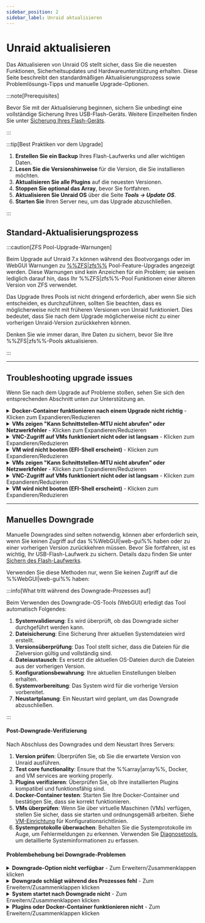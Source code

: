 ```yaml
---
sidebar_position: 2
sidebar_label: Unraid aktualisieren
---
```



# Unraid aktualisieren

Das Aktualisieren von Unraid OS stellt sicher, dass Sie die neuesten Funktionen, Sicherheitsupdates und Hardwareunterstützung erhalten. Diese Seite beschreibt den standardmäßigen Aktualisierungsprozess sowie Problemlösungs-Tipps und manuelle Upgrade-Optionen.

:::note\[Prerequisites]

Bevor Sie mit der Aktualisierung beginnen, sichern Sie unbedingt eine vollständige Sicherung Ihres USB-Flash-Geräts. Weitere Einzelheiten finden Sie unter [Sicherung Ihres Flash-Geräts](../maintain-and-update/changing-the-flash-device.mdx#backing-up-your-flash-device).

:::

:::tip[Best Praktiken vor dem Upgrade]

1. **Erstellen Sie ein Backup** Ihres Flash-Laufwerks und aller wichtigen Daten.
2. **Lesen Sie die Versionshinweise** für die Version, die Sie installieren möchten.
3. **Aktualisieren Sie alle Plugins** auf die neuesten Versionen.
4. **Stoppen Sie optional das Array**, bevor Sie fortfahren.
5. **Aktualisieren Sie Unraid OS** über die Seite ***Tools → Update OS***.
6. **Starten Sie** Ihren Server neu, um das Upgrade abzuschließen.

:::

## Standard-Aktualisierungsprozess

<Tabs>
  <TabItem value="modern-7x" label="Unraid 7.x und später" default>
    <UpgradeModern />
  </TabItem>

  <TabItem value="legacy-611-612" label="Unraid 6.11 bis 6.12">
    <UpgradeLegacy611612 />
  </TabItem>
</Tabs>

:::caution[ZFS Pool-Upgrade-Warnungen]

Beim Upgrade auf Unraid 7.x können während des Bootvorgangs oder im WebGUI Warnungen zu [%%ZFS|zfs%%](../../advanced-configurations/optimize-storage/zfs-storage.mdx) Pool-Feature-Upgrades angezeigt werden. Diese Warnungen sind kein Anzeichen für ein Problem; sie weisen lediglich darauf hin, dass Ihr %%ZFS|zfs%%-Pool Funktionen einer älteren Version von ZFS verwendet.

Das Upgrade Ihres Pools ist nicht dringend erforderlich, aber wenn Sie sich entscheiden, es durchzuführen, sollten Sie beachten, dass es möglicherweise nicht mit früheren Versionen von Unraid funktioniert. Dies bedeutet, dass Sie nach dem Upgrade möglicherweise nicht zu einer vorherigen Unraid-Version zurückkehren können.

Denken Sie wie immer daran, Ihre Daten zu sichern, bevor Sie Ihre %%ZFS|zfs%%-Pools aktualisieren.

:::

---

## Troubleshooting upgrade issues

Wenn Sie nach dem Upgrade auf Probleme stoßen, sehen Sie sich den entsprechenden Abschnitt unten zur Unterstützung an.

<details>
  <summary><strong>Docker-Container funktionieren nach einem Upgrade nicht richtig</strong> - Klicken zum Expandieren/Reduzieren</summary>

  Wenn Sie auf Fehler stoßen wie *"Layer aus dem Manifest stimmen nicht mit der Image-Konfiguration überein,"* müssen Sie möglicherweise Ihre Docker-Image-Datei neu erstellen. Hier ist, wie:
</details>

<details>
  <summary><strong>VMs zeigen "Kann Schnittstellen-MTU nicht abrufen" oder Netzwerkfehler</strong> - Klicken zum Expandieren/Reduzieren</summary>

  Wenn Sie %%OVMF|ovmf%%-basierte %%VMs|vm%% in älteren Unraid-Versionen erstellt haben, könnten Sie auf eine EFI-Shell stoßen. Sie können die %%VM|vm%% starten, indem Sie die folgenden Befehle eingeben:

  1. Geben Sie `fs0:` ein.
  2. Geben Sie dann `cd efi/boot` ein.
  3. Schließlich geben Sie `bootx64.efi` ein.
  4. Navigieren Sie zur **Apps**-Registerkarte, **Vorherige Apps** und markieren Sie, was Sie erneut installieren möchten, und klicken Sie auf **„xx Anwendungen installieren“**.
</details>

<details>
  <summary><strong>VNC-Zugriff auf VMs funktioniert nicht oder ist langsam</strong> - Klicken zum Expandieren/Reduzieren</summary>

  Um dieses Problem zu lösen, bearbeiten Sie die %%VM|vm%% im %%WebGUI|web-gui%% und klicken Sie auf **Anwenden**, ohne Änderungen vorzunehmen. Diese Aktion aktualisiert den Maschinentyp auf die neueste unterstützte Version.

  1. Gehen Sie zum **VMs**-Tab und bearbeiten Sie jede %%VM|vm%% (stellen Sie sicher, dass die **Erweiterte Ansicht** aktiviert ist).
  2. Setzen Sie die Netzwerkbrücke auf `br0` und klicken Sie auf **Anwenden**.
  3. Navigieren Sie zu ***Einstellungen → VM-Manager*** (in **Erweiterter Ansicht**) und setzen Sie die Standard-Bridge auf `br0`.
</details>

<details>
  <summary><strong>VM wird nicht booten (EFI-Shell erscheint)</strong> - Klicken zum Expandieren/Reduzieren</summary>

  Wenn Sie %%OVMF|ovmf%%-basierte %%VMs|vm%% in älteren Unraid-Versionen erstellt haben, könnten Sie auf eine EFI-Shell stoßen. Sie können die %%VM|vm%% starten, indem Sie die folgenden Befehle eingeben:

  1. Bearbeiten Sie die %%VM|vm%% über das **VMs**-Tab (wählen Sie **Erweiterte Ansicht** aus).
  2. Stellen Sie den **%%VNC|vnc-session%%-Video-Treiber** auf **QXL** (empfohlen) ein. Versuchen Sie **Cirrus** oder **vmvga**, wenn Sie mit QXL wenig Erfolg haben.
  3. Klicken Sie auf **Anwenden**, um die Änderungen zu speichern.
</details>

<details>
  <summary><strong>VMs zeigen "Kann Schnittstellen-MTU nicht abrufen" oder Netzwerkfehler</strong> - Klicken zum Expandieren/Reduzieren</summary>

  Wenn Sie %%OVMF|ovmf%%-basierte %%VMs|vm%% in älteren Unraid-Versionen erstellt haben, könnten Sie auf eine EFI-Shell stoßen. Sie können die %%VM|vm%% starten, indem Sie die folgenden Befehle eingeben:

  1. Geben Sie `fs0:` ein.
  2. Geben Sie dann `cd efi/boot` ein.
  3. Schließlich geben Sie `bootx64.efi` ein.

  Wenn `fs0:` nicht funktioniert, können Sie stattdessen `fs1:` versuchen. Wenn weiterhin Probleme auftreten, besuchen Sie bitte das [Unraid-Forum](https://forums.unraid.net/) für Unterstützung.
</details>

<details>
  <summary><strong>VNC-Zugriff auf VMs funktioniert nicht oder ist langsam</strong> - Klicken zum Expandieren/Reduzieren</summary>

  Um dieses Problem zu lösen, bearbeiten Sie die %%VM|vm%% im %%WebGUI|web-gui%% und klicken Sie auf **Anwenden**, ohne Änderungen vorzunehmen. Diese Aktion aktualisiert den Maschinentyp auf die neueste unterstützte Version.
</details>

<details>
  <summary><strong>VM wird nicht booten (EFI-Shell erscheint)</strong> - Klicken zum Expandieren/Reduzieren</summary>

  Wenn Sie %%OVMF|ovmf%%-basierte %%VMs|vm%% in älteren Unraid-Versionen erstellt haben, könnten Sie auf eine EFI-Shell stoßen. Sie können die %%VM|vm%% starten, indem Sie die folgenden Befehle eingeben:
</details>

---

## Manuelles Downgrade

Manuelle Downgrades sind selten notwendig, können aber erforderlich sein, wenn Sie keinen Zugriff auf das %%WebGUI|web-gui%% haben oder zu einer vorherigen Version zurückkehren müssen. Bevor Sie fortfahren, ist es wichtig, Ihr USB-Flash-Laufwerk zu sichern. Details dazu finden Sie unter [Sichern des Flash-Laufwerks](../maintain-and-update/changing-the-flash-device.mdx#backing-up-your-flash-device).

Verwenden Sie diese Methoden nur, wenn Sie keinen Zugriff auf die %%WebGUI|web-gui%% haben:

<Tabs>
  <TabItem value="Einfachste Methode" label="Einfachste Methode">
    <ManualDowngradeSimplest />
  </TabItem>

  <TabItem value="Kommandozeilen-Methode" label="Kommandozeilen-Methode">
    <ManualDowngradeCommandLine />
  </TabItem>
</Tabs>

:::info[What tritt während des Downgrade-Prozesses auf]

Beim Verwenden des Downgrade-OS-Tools (WebGUI) erledigt das Tool automatisch Folgendes:

1. **Systemvalidierung**: Es wird überprüft, ob das Downgrade sicher durchgeführt werden kann.
2. **Dateisicherung**: Eine Sicherung Ihrer aktuellen Systemdateien wird erstellt.
3. **Versionsüberprüfung**: Das Tool stellt sicher, dass die Dateien für die Zielversion gültig und vollständig sind.
4. **Dateiaustausch**: Es ersetzt die aktuellen OS-Dateien durch die Dateien aus der vorherigen Version.
5. **Konfigurationsbewahrung**: Ihre aktuellen Einstellungen bleiben erhalten.
6. **Systemvorbereitung**: Das System wird für die vorherige Version vorbereitet.
7. **Neustartplanung**: Ein Neustart wird geplant, um das Downgrade abzuschließen.

:::

#### Post-Downgrade-Verifizierung

Nach Abschluss des Downgrades und dem Neustart Ihres Servers:

1. **Version prüfen**: Überprüfen Sie, ob Sie die erwartete Version von Unraid ausführen.
2. **Test core functionality**: Ensure that the %%array|array%%, Docker, and VM services are working properly.
3. **Plugins verifizieren**: Überprüfen Sie, ob Ihre installierten Plugins kompatibel und funktionsfähig sind.
4. **Docker-Container testen**: Starten Sie Ihre Docker-Container und bestätigen Sie, dass sie korrekt funktionieren.
5. **VMs überprüfen**: Wenn Sie über virtuelle Maschinen (VMs) verfügen, stellen Sie sicher, dass sie starten und ordnungsgemäß arbeiten. Siehe [VM-Einrichtung](../../using-unraid-to/create-virtual-machines/vm-setup.mdx) für Konfigurationsrichtlinien.
6. **Systemprotokolle überwachen**: Behalten Sie die Systemprotokolle im Auge, um Fehlermeldungen zu erkennen. Verwenden Sie [Diagnosetools](../../troubleshooting/diagnostics/capture-diagnostics-and-logs.mdx), um detaillierte Systeminformationen zu erfassen.

#### Problembehebung bei Downgrade-Problemen

<details>
  <summary><strong>Downgrade-Option nicht verfügbar</strong> - Zum Erweitern/Zusammenklappen klicken</summary>

  Wenn Sie keine Option für das Downgrade sehen:

  - **Systemhistorie überprüfen**: Stellen Sie sicher, dass Sie zuvor von einer kompatiblen Version aktualisiert haben.
  - **Dateiintegrität verifizieren**: Die Dateien der vorherigen Version könnten beschädigt oder fehlen.
  - **Kompatibilität überprüfen**: Die frühere Version ist möglicherweise nicht mit Ihrer aktuellen Hardware kompatibel.
  - **Manuelle Methode**: Befolgen Sie bei Bedarf die manuellen Downgrade-Methoden auf dieser Seite.
</details>

<details>
  <summary><strong>Downgrade schlägt während des Prozesses fehl</strong> - Zum Erweitern/Zusammenklappen klicken</summary>

  Wenn der Downgrade-Prozess nicht wie geplant verläuft:

  1. **Keine Panik**: Ihr System sollte weiterhin mit der aktuellen Version funktionieren.
  2. **Protokolle überprüfen**: Werfen Sie einen Blick auf die Systemprotokolle, um spezifische Fehlermeldungen zu finden. Verwenden Sie [Diagnosetools](../../troubleshooting/diagnostics/capture-diagnostics-and-logs.mdx) für eine umfassende Protokollanalyse.
  3. **Dateien verifizieren**: Stellen Sie sicher, dass alle erforderlichen Dateien für die Zielversion verfügbar sind.
  4. **Probieren Sie die manuelle Methode**: Wenn das Tool nicht funktioniert, ziehen Sie die Verwendung der manuellen Downgrade-Methoden in Betracht.
  5. **Kontaktieren Sie den Support**: Wenn die Probleme weiterhin bestehen, wenden Sie sich mit Ihrer Diagnose an den Unraid-Support.
</details>

<details>
  <summary><strong>System startet nach Downgrade nicht</strong> - Zum Erweitern/Zusammenklappen klicken</summary>

  Wenn Ihr System nach dem Downgrade nicht startet:

  1. **Vom USB starten**: Verwenden Sie einen anderen Computer, um auf Ihr USB-Flash-Laufwerk zuzugreifen. Siehe [Startfehlerbehebung](../../troubleshooting/common-issues/boot-and-startup-failures.mdx) für detaillierte Wiederherstellungsschritte.
  2. **Von Sicherung wiederherstellen**: Kopieren Sie Ihre Sicherungsdateien zurück auf das USB-Gerät.
  3. **Dateiintegrität überprüfen**: Stellen Sie sicher, dass alle Systemdateien vorhanden und nicht beschädigt sind.
  4. **Versuchen Sie den sicheren Modus**: Booten Sie in den [Sicheren Modus](../../using-unraid-to/customize-your-experience/plugins.mdx#troubleshooting-with-safe-mode) für weitere Fehlerbehebungen.
  5. **Manuelle Wiederherstellung**: Falls erforderlich, nutzen Sie die manuellen Wiederherstellungsmethoden.
</details>

<details>
  <summary><strong>Plugins oder Docker-Container funktionieren nicht</strong> - Zum Erweitern/Zusammenklappen klicken</summary>

  Nach dem Downgrade funktionieren einige Plugins oder Container möglicherweise nicht ordnungsgemäß:

  - **Plugins aktualisieren**: Suchen Sie nach Plugin-Updates, die mit der heruntergestuften Version funktionieren. Überprüfen Sie [Community-Anwendungen](../../using-unraid-to/run-docker-containers/community-applications.mdx) auf kompatible Versionen.
  - **Docker neu erstellen**: Löschen und erstellen Sie Ihre Docker-Image-Datei neu. Siehe [Docker-Fehlerbehebung](../../troubleshooting/common-issues/docker-troubleshooting.mdx#re-creating-the-docker-image-file) für detaillierte Schritte.
    - **Abhängigkeiten überprüfen**: Stellen Sie sicher, dass alle erforderlichen Abhängigkeiten verfügbar sind.
    - **Plugin-Kompatibilität**: Einige Plugins unterstützen möglicherweise keine älteren Unraid-Versionen.
    - **UI/WebGUI abhängige Plugins**: Plugins, die von neueren WebGUI-Funktionen abhängen, funktionieren möglicherweise nicht richtig in älteren Versionen.
    - **Themen-Plugins**: Visuelle Anpassungs-Plugins können Aktualisierungen oder das Entfernen erfordern, wenn sie nicht kompatibel sind.
</details>
